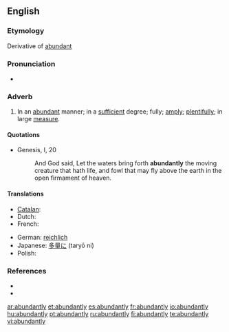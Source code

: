 ==English==

===Etymology===
Derivative of [[abundant]]

===Pronunciation===
* {{audio|en-us-abundantly.ogg|Audio (US)}}

===Adverb===
{{en-adv}}

# In an [[abundant]] manner; in a [[sufficient]] degree; fully; [[amply]]; [[plentifully]]; in large [[measure]].

====Quotations====
* {{RQ:AV}} Genesis, I, 20
*: And God said, Let the waters bring forth '''abundantly''' the moving creature that hath life, and fowl that may fly above the earth in the open firmament of heaven.

====Translations====
{{trans-top|in an abundant manner}}
* [[Catalan]]: {{t|ca|abundantment}}
* Dutch: {{t+|nl|overvloedig}}
* French: {{t+|fr|abondamment}}
{{trans-mid}}
* German: [[reichlich]]
* Japanese: [[多量に]] (taryō ni)
* Polish: {{t-|pl|obficie}}
{{trans-bottom}}

===References===
* {{R:Century 1911}}
* {{R:Webster 1913}}

[[ar:abundantly]]
[[et:abundantly]]
[[es:abundantly]]
[[fr:abundantly]]
[[io:abundantly]]
[[hu:abundantly]]
[[pt:abundantly]]
[[ru:abundantly]]
[[fi:abundantly]]
[[te:abundantly]]
[[vi:abundantly]]